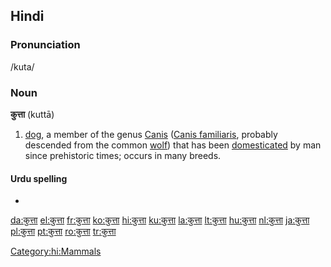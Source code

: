 ==Hindi==

===Pronunciation===
/kuta/

===Noun===
'''कुत्ता''' (kuttā)

# [[dog]], a member of the genus [[Canis]] ([[Canis familiaris]], probably descended from the common [[wolf]]) that has been [[domesticated]] by man since prehistoric times; occurs in many breeds.

====Urdu spelling====
* {{ur-Arab|[[کتا]]}}

[[Category:hi:Mammals]]

[[da:कुत्ता]]
[[el:कुत्ता]]
[[fr:कुत्ता]]
[[ko:कुत्ता]]
[[hi:कुत्ता]]
[[ku:कुत्ता]]
[[la:कुत्ता]]
[[lt:कुत्ता]]
[[hu:कुत्ता]]
[[nl:कुत्ता]]
[[ja:कुत्ता]]
[[pl:कुत्ता]]
[[pt:कुत्ता]]
[[ro:कुत्ता]]
[[tr:कुत्ता]]